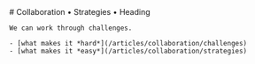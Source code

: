 
<MainHeader/>
<main>
  <article>
    # Collaboration &bull; Strategies &bull; Heading

    We can work through challenges.

    - [what makes it *hard*](/articles/collaboration/challenges)
    - [what makes it *easy*](/articles/collaboration/strategies)
  </article>
</main>